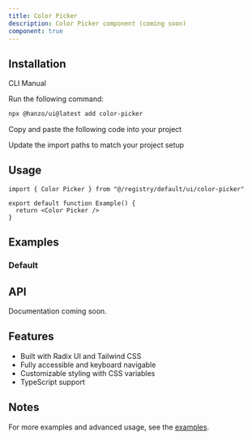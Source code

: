 ```yaml
---
title: Color Picker
description: Color Picker component (coming soon)
component: true
---
```


<ComponentPreview name="color-picker-demo" />

## Installation

<Tabs defaultValue="cli">

<TabsList>
  <TabsTrigger value="cli">CLI</TabsTrigger>
  <TabsTrigger value="manual">Manual</TabsTrigger>
</TabsList>

<TabsContent value="cli">

<Steps>

<Step>Run the following command:</Step>

```bash
npx @hanzo/ui@latest add color-picker
```

</Steps>

</TabsContent>

<TabsContent value="manual">

<Steps>

<Step>Copy and paste the following code into your project</Step>

<ComponentSource name="color-picker" />

<Step>Update the import paths to match your project setup</Step>

</Steps>

</TabsContent>

</Tabs>

## Usage

```tsx
import { Color Picker } from "@/registry/default/ui/color-picker"

export default function Example() {
  return <Color Picker />
}
```

## Examples

### Default

<ComponentPreview name="color-picker-demo" />

## API

Documentation coming soon.

## Features

- Built with Radix UI and Tailwind CSS
- Fully accessible and keyboard navigable
- Customizable styling with CSS variables
- TypeScript support

## Notes

For more examples and advanced usage, see the [examples](/examples).
